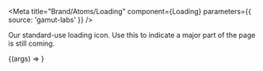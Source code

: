 
<Meta
  title="Brand/Atoms/Loading"
  component={Loading}
  parameters={{ source: 'gamut-labs' }}
/>

Our standard-use loading icon. Use this to indicate a major part of the page is
still coming.

<Canvas withSource="open">
  <Story name="Loading">{(args) => <Loading />}</Story>
</Canvas>

<Props story="Loading" of={Loading} />
